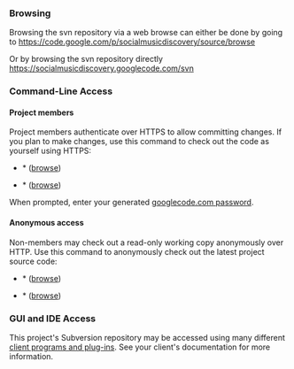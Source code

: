 ===Browsing===
Browsing the svn repository via a web browse can either be done by going to
https://code.google.com/p/socialmusicdiscovery/source/browse

Or by browsing the svn repository directly
https://socialmusicdiscovery.googlecode.com/svn

===Command-Line Access===
====Project members====
Project members authenticate over HTTPS to allow committing changes.
If you plan to make changes, use this command to check out the code as yourself using HTTPS:

*{{{Plugin}}}* ([https://code.google.com/p/socialmusicdiscovery/source/browse/plugin/trunk browse])
 {{{svn checkout https://socialmusicdiscovery.googlecode.com/svn/localserver/trunk localserver --username yourgooglecodeid}}}

*{{{Local Server}}}* ([https://code.google.com/p/socialmusicdiscovery/source/browse/localserver/trunk browse])
 {{{svn checkout https://socialmusicdiscovery.googlecode.com/svn/localserver/trunk localserver --username yourgooglecodeid}}}

When prompted, enter your generated [http://code.google.com/hosting/settings googlecode.com password].

====Anonymous access====
Non-members may check out a read-only working copy anonymously over HTTP.
Use this command to anonymously check out the latest project source code:

*{{{Plugin}}}* ([http://code.google.com/p/socialmusicdiscovery/source/browse/plugin/trunk browse])
 {{{svn checkout http://socialmusicdiscovery.googlecode.com/svn/localserver/trunk localserver}}}

*{{{Local Server}}}* ([http://code.google.com/p/socialmusicdiscovery/source/browse/localserver/trunk browse])
 {{{svn checkout http://socialmusicdiscovery.googlecode.com/svn/localserver/trunk localserver}}}


===GUI and IDE Access===

This project's Subversion repository may be accessed using many different [http://subversion.tigris.org/links.html#clients client programs and plug-ins]. See your client's documentation for more information.